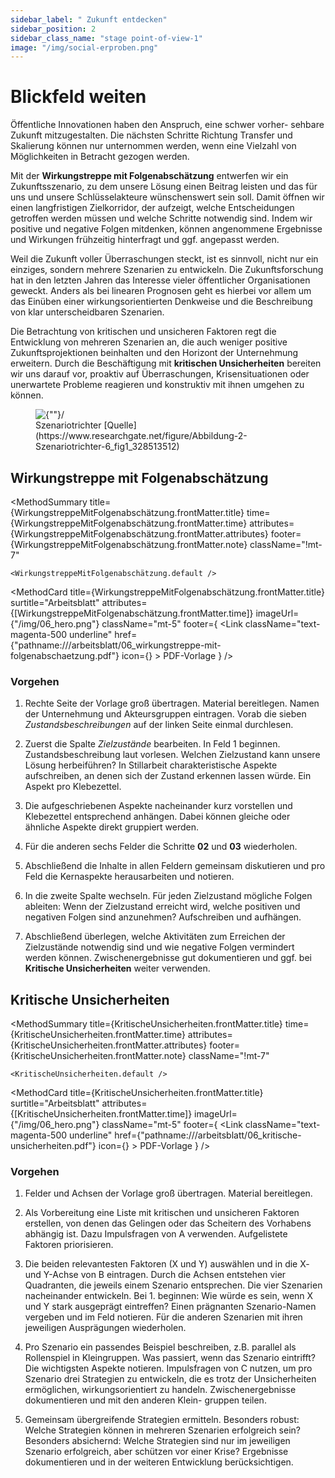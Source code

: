 ```yaml
---
sidebar_label: " Zukunft entdecken"
sidebar_position: 2
sidebar_class_name: "stage point-of-view-1"
image: "/img/social-erproben.png"
---
```



# Blickfeld weiten

Öffentliche Innovationen haben den Anspruch, eine schwer vorher- sehbare Zukunft mitzugestalten. Die nächsten Schritte Richtung Transfer und Skalierung können nur unternommen werden, wenn eine Vielzahl von Möglichkeiten in Betracht gezogen werden.

Mit der **Wirkungstreppe mit Folgenabschätzung** entwerfen wir ein Zukunftsszenario, zu dem unsere Lösung einen Beitrag leisten und das für uns und unsere Schlüsselakteure wünschenswert sein soll. Damit öffnen wir einen langfristigen Zielkorridor, der aufzeigt, welche Entscheidungen getroffen werden müssen und welche Schritte notwendig sind. Indem wir positive und negative Folgen mitdenken, können angenommene Ergebnisse und Wirkungen frühzeitig hinterfragt und ggf. angepasst werden.

Weil die Zukunft voller Überraschungen steckt, ist es sinnvoll, nicht nur ein einziges, sondern mehrere Szenarien zu entwickeln. Die Zukunftsforschung hat in den letzten Jahren das Interesse vieler öffentlicher Organisationen geweckt. Anders als bei linearen Prognosen geht es hierbei vor allem um das Einüben einer wirkungsorientierten Denkweise und die Beschreibung von klar unterscheidbaren Szenarien.

Die Betrachtung von kritischen und unsicheren Faktoren regt die Entwicklung von mehreren Szenarien an, die auch weniger positive Zukunftsprojektionen beinhalten und den Horizont der Unternehmung erweitern. Durch die Beschäftigung mit **kritischen Unsicherheiten** bereiten wir uns darauf vor, proaktiv auf Überraschungen, Krisensituationen oder unerwartete Probleme reagieren und konstruktiv mit ihnen umgehen zu können.

<figure>
	<img src="/img/06_szenario-trichter.png" className="w-full mx-auto aspect-square" aria-hidden alt={""}/>
	<figcaption className="text-center">
		Szenariotrichter [Quelle](https://www.researchgate.net/figure/Abbildung-2-Szenariotrichter-6_fig1_328513512)
	</figcaption>
</figure>

## Wirkungstreppe mit Folgenabschätzung

<MethodSummary
	title={WirkungstreppeMitFolgenabschätzung.frontMatter.title}
	time={WirkungstreppeMitFolgenabschätzung.frontMatter.time}
	attributes={WirkungstreppeMitFolgenabschätzung.frontMatter.attributes}
	footer={WirkungstreppeMitFolgenabschätzung.frontMatter.note}
	className="!mt-7"
>
	<WirkungstreppeMitFolgenabschätzung.default />
</MethodSummary>

<MethodCard
	title={WirkungstreppeMitFolgenabschätzung.frontMatter.title}
	surtitle="Arbeitsblatt"
	attributes={[WirkungstreppeMitFolgenabschätzung.frontMatter.time]}
	imageUrl={"/img/06_hero.png"}
	className="mt-5"
	footer={
		<Link
			className="text-magenta-500 underline"
			href={"pathname:///arbeitsblatt/06_wirkungstreppe-mit-folgenabschaetzung.pdf"}
			icon={<EditIcon className="w-3 h-3 text-inherit" />}
		>
			PDF-Vorlage
		</Link>
	}
/>

### Vorgehen

1. Rechte Seite der Vorlage groß übertragen. Material bereitlegen. Namen der Unternehmung und Akteursgruppen eintragen. Vorab die sieben *Zustandsbeschreibungen* auf der linken Seite einmal durchlesen.

2. Zuerst die Spalte *Zielzustände* bearbeiten. In Feld 1 beginnen. Zustandsbeschreibung laut vorlesen. Welchen Zielzustand kann unsere Lösung herbeiführen? In Stillarbeit charakteristische Aspekte aufschreiben, an denen sich der Zustand erkennen lassen würde. Ein Aspekt pro Klebezettel.

3. Die aufgeschriebenen Aspekte nacheinander kurz vorstellen und Klebezettel entsprechend anhängen. Dabei können gleiche oder ähnliche Aspekte direkt gruppiert werden.

4. Für die anderen sechs Felder die Schritte **02** und **03** wiederholen.

5. Abschließend die Inhalte in allen Feldern gemeinsam diskutieren und
pro Feld die Kernaspekte herausarbeiten und notieren.

6. In die zweite Spalte wechseln. Für jeden Zielzustand mögliche Folgen ableiten: Wenn der Zielzustand erreicht wird, welche positiven und negativen Folgen sind anzunehmen? Aufschreiben und aufhängen.

7. Abschließend überlegen, welche Aktivitäten zum Erreichen der Zielzustände notwendig sind und wie negative Folgen vermindert werden können. Zwischenergebnisse gut dokumentieren und ggf. bei **Kritische Unsicherheiten** weiter verwenden.

## Kritische Unsicherheiten

<MethodSummary
	title={KritischeUnsicherheiten.frontMatter.title}
	time={KritischeUnsicherheiten.frontMatter.time}
	attributes={KritischeUnsicherheiten.frontMatter.attributes}
	footer={KritischeUnsicherheiten.frontMatter.note}
	className="!mt-7"
>
	<KritischeUnsicherheiten.default />
</MethodSummary>

<MethodCard
	title={KritischeUnsicherheiten.frontMatter.title}
	surtitle="Arbeitsblatt"
	attributes={[KritischeUnsicherheiten.frontMatter.time]}
	imageUrl={"/img/06_hero.png"}
	className="mt-5"
	footer={
		<Link
			className="text-magenta-500 underline"
			href={"pathname:///arbeitsblatt/06_kritische-unsicherheiten.pdf"}
			icon={<EditIcon className="w-3 h-3 text-inherit" />}
		>
			PDF-Vorlage
		</Link>
	}
/>

### Vorgehen

1. Felder und Achsen der Vorlage groß übertragen. Material bereitlegen.

2. Als Vorbereitung eine Liste mit kritischen und unsicheren Faktoren erstellen, von denen das Gelingen oder das Scheitern des Vorhabens abhängig ist. Dazu Impulsfragen von A verwenden. Aufgelistete Faktoren priorisieren.

3. Die beiden relevantesten Faktoren (X und Y) auswählen und in die X- und Y-Achse von B eintragen. Durch die Achsen entstehen vier Quadranten, die jeweils einem Szenario entsprechen. Die vier Szenarien nacheinander entwickeln. Bei 1. beginnen: Wie würde es sein, wenn X und Y stark ausgeprägt eintreffen? Einen prägnanten Szenario-Namen vergeben und im Feld notieren. Für die anderen Szenarien mit ihren jeweiligen Ausprägungen wiederholen.

4. Pro Szenario ein passendes Beispiel beschreiben, z.B. parallel als Rollenspiel in Kleingruppen. Was passiert, wenn das Szenario eintrifft? Die wichtigsten Aspekte notieren. Impulsfragen von C nutzen, um pro Szenario drei Strategien zu entwickeln, die es trotz der Unsicherheiten ermöglichen, wirkungsorientiert zu handeln. Zwischenergebnisse dokumentieren und mit den anderen Klein- gruppen teilen.

5. Gemeinsam übergreifende Strategien ermitteln. Besonders robust: Welche Strategien können in mehreren Szenarien erfolgreich sein? Besonders absichernd: Welche Strategien sind nur im jeweiligen Szenario erfolgreich, aber schützen vor einer Krise? Ergebnisse dokumentieren und in der weiteren Entwicklung berücksichtigen.

<!-- Arbeitsblatt Kritische Unsicherheiten -->